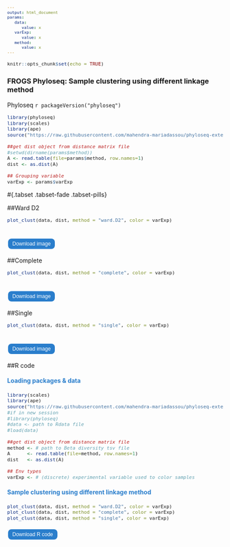 ```yaml
---
output: html_document
params:
   data:
      value: x
   varExp:
      value: x
   method:
      value: x
---
```

<meta http-equiv="Content-Type" content="text/html; charset=UTF-8">

<style type="text/css">
code.r{ /* Code block */
  font-size: 11px;
}
pre { /* Code block */
  font-size: 11px
}
.button {
    background-color: #2a7ecc; /* Blue */
    border          : none;
    color           : white;
    padding         : 5px 10px;
    text-align      : center;
    text-decoration : none;
    display         : inline-block;
    font-size       : 12px;
    margin          : 4px 2px;
    cursor          : pointer;
    border-radius   : 8px;
}
h4 { 
    display      : block;
    font-size    : 1em;
    margin-top   : 1.33em;
    margin-bottom: 1.33em;
    margin-left  : 0;
    margin-right : 0;
    font-weight  : bold;
    color        : #2a7ecc;
}
</style>

<script src="https://s3-us-west-2.amazonaws.com/s.cdpn.io/14082/FileSaver.js"></script>

```r
knitr::opts_chunk$set(echo = TRUE)
```
<h3>FROGS Phyloseq: Sample clustering using different linkage method</h3>

 Phyloseq `r packageVersion("phyloseq")`

```r
library(phyloseq)
library(scales)
library(ape)
source("https://raw.githubusercontent.com/mahendra-mariadassou/phyloseq-extended/master/load-extra-functions.R") load(params$data)

##get dist object from distance matrix file
#setwd(dirname(params$method))
A <- read.table(file=params$method, row.names=1)
dist <- as.dist(A)

## Grouping variable
varExp <- params$varExp
```

#{.tabset .tabset-fade .tabset-pills}

##Ward D2
```r
plot_clust(data, dist, method = "ward.D2", color = varExp)
```
<br>
<button id="dwn-ward-d2" class="button">
Download image
</button>

##Complete
```r
plot_clust(data, dist, method = "complete", color = varExp)
```
<br>
<button id="dwn-complete" class="button">
Download image
</button>

##Single
```r
plot_clust(data, dist, method = "single", color = varExp)
```
<br>
<button id="dwn-single" class="button">
Download image
</button>

##R code

<h4>Loading packages & data</h4>
```r
library(scales)
library(ape)
source("https://raw.githubusercontent.com/mahendra-mariadassou/phyloseq-extended/master/load-extra-functions.R")
#if in new session 
#library(phyloseq)
#data <- path to Rdata file 
#load(data)

##get dist object from distance matrix file
method <- # path to Beta diversity tsv file 
A      <- read.table(file=method, row.names=1)
dist   <- as.dist(A)

## Env types
varExp <- # (discrete) experimental variable used to color samples
```

<h4>Sample clustering using different linkage method</h4>
```r
plot_clust(data, dist, method = "ward.D2", color = varExp)
plot_clust(data, dist, method = "complete", color = varExp)
plot_clust(data, dist, method = "single", color = varExp)
```

<div id="code-r-file" style="display:none;" charset=UTF-8>
library(scales)
&#10;library(ape)
&#10;#if in new session 
&#10;#library(phyloseq)
&#10;#source(\"https://raw.githubusercontent.com/mahendra-mariadassou/phyloseq-extended/master/load-extra-functions.R\")
&#10;#data <- path to Rdata file 
&#10;#load(data)
&#10;
&#10;##get dist object from distance matrix file
&#10;method <- # path to Beta diversity tsv file 
&#10;A <- read.table(file=method, row.names=1)
&#10;dist <- as.dist(A)
&#10;
&#10;## Env types
&#10;varExp <- #(discrete) experimental variable used to color samples
&#10;
&#10;## Clustering Trees
&#10;plot_clust(data, dist, method = \"ward.D2\", color = varExp)
&#10;plot_clust(data, dist, method = \"complete\", color = varExp)
&#10;plot_clust(data, dist, method = \"single\", color = varExp)
&#10;
</div>

<script>
  function download1(){
    var text = document.getElementById("code-r-file").textContent;
    var blob = new Blob([text],{type:"text/plain;charset=utf-8"});
    saveAs(blob,"sample_clustering_code.R");
   }
</script>
<input type="button" value="Download R code" class="button" onclick="download1();"/>

<script>
function download(filename, mysrc) {
var element = document.createElement('a');
    element.setAttribute('href', mysrc);
    element.setAttribute('download', filename);
    element.style.display = 'none';
    document.body.appendChild(element);
    element.click();
    document.body.removeChild(element);
}
document.getElementById("dwn-ward-d2").addEventListener("click", function(){
    var div = document.getElementById('ward-d2');
    var myimg = div.getElementsByTagName('img')[0];
    var mysrc = myimg.src;
    var filename = "sample_clustering_wardD2.png";
    download(filename, mysrc);
}, false);

document.getElementById("dwn-complete").addEventListener("click", function(){
    var div = document.getElementById('complete');
    var myimg = div.getElementsByTagName('img')[0];
    var mysrc = myimg.src;
    var filename = "sample_clustering_complete.png";
    download(filename, mysrc);
}, false);

document.getElementById("dwn-single").addEventListener("click", function(){
    var div = document.getElementById('single');
    var myimg = div.getElementsByTagName('img')[0];
    var mysrc = myimg.src;
    var filename = "sample_clustering_single.png";
    download(filename, mysrc);
}, false);
</script>

